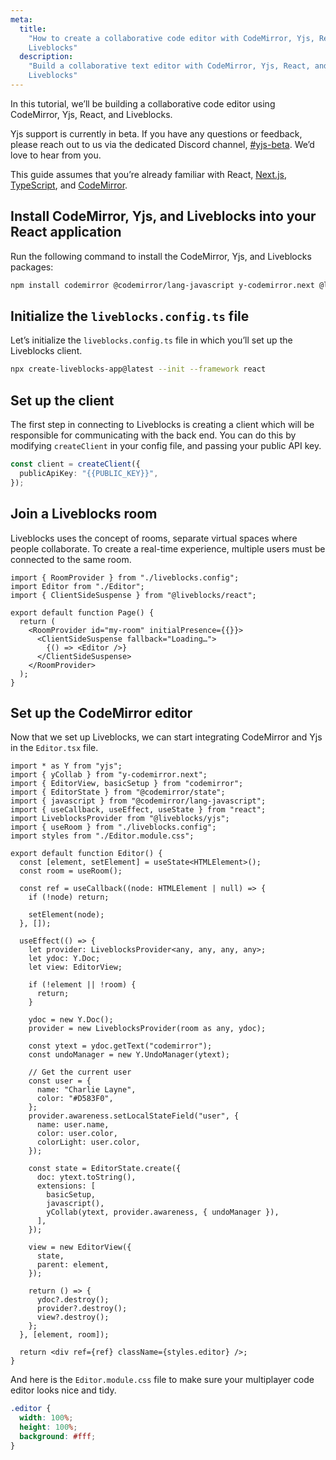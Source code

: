 ```yaml
---
meta:
  title:
    "How to create a collaborative code editor with CodeMirror, Yjs, React, and
    Liveblocks"
  description:
    "Build a collaborative text editor with CodeMirror, Yjs, React, and
    Liveblocks"
---
```


In this tutorial, we’ll be building a collaborative code editor using
CodeMirror, Yjs, React, and Liveblocks.

<Banner title="Public beta">

Yjs support is currently in beta. If you have any questions or feedback, please
reach out to us via the dedicated Discord channel,
[#yjs-beta](https://discord.com/channels/913109211746009108/1123560088997728328).
We’d love to hear from you.

</Banner>

This guide assumes that you’re already familiar with React,
[Next.js](https://nextjs.org/), [TypeScript](https://www.typescriptlang.org/),
and [CodeMirror](https://codemirror.net).

## Install CodeMirror, Yjs, and Liveblocks into your React application

Run the following command to install the CodeMirror, Yjs, and Liveblocks
packages:

```bash
npm install codemirror @codemirror/lang-javascript y-codemirror.next @liveblocks/client @liveblocks/react @liveblocks/yjs yjs
```

## Initialize the `liveblocks.config.ts` file

Let’s initialize the `liveblocks.config.ts` file in which you’ll set up the
Liveblocks client.

```bash
npx create-liveblocks-app@latest --init --framework react
```

## Set up the client

The first step in connecting to Liveblocks is creating a client which will be
responsible for communicating with the back end. You can do this by modifying
`createClient` in your config file, and passing your public API key.

```ts
const client = createClient({
  publicApiKey: "{{PUBLIC_KEY}}",
});
```

## Join a Liveblocks room

Liveblocks uses the concept of rooms, separate virtual spaces where people
collaborate. To create a real-time experience, multiple users must be connected
to the same room.

```tsx file="index.tsx" highlight="7-11"
import { RoomProvider } from "./liveblocks.config";
import Editor from "./Editor";
import { ClientSideSuspense } from "@liveblocks/react";

export default function Page() {
  return (
    <RoomProvider id="my-room" initialPresence={{}}>
      <ClientSideSuspense fallback="Loading…">
        {() => <Editor />}
      </ClientSideSuspense>
    </RoomProvider>
  );
}
```

## Set up the CodeMirror editor

Now that we set up Liveblocks, we can start integrating CodeMirror and Yjs in
the `Editor.tsx` file.

```tsx file="Editor.tsx"
import * as Y from "yjs";
import { yCollab } from "y-codemirror.next";
import { EditorView, basicSetup } from "codemirror";
import { EditorState } from "@codemirror/state";
import { javascript } from "@codemirror/lang-javascript";
import { useCallback, useEffect, useState } from "react";
import LiveblocksProvider from "@liveblocks/yjs";
import { useRoom } from "./liveblocks.config";
import styles from "./Editor.module.css";

export default function Editor() {
  const [element, setElement] = useState<HTMLElement>();
  const room = useRoom();

  const ref = useCallback((node: HTMLElement | null) => {
    if (!node) return;

    setElement(node);
  }, []);

  useEffect(() => {
    let provider: LiveblocksProvider<any, any, any, any>;
    let ydoc: Y.Doc;
    let view: EditorView;

    if (!element || !room) {
      return;
    }

    ydoc = new Y.Doc();
    provider = new LiveblocksProvider(room as any, ydoc);

    const ytext = ydoc.getText("codemirror");
    const undoManager = new Y.UndoManager(ytext);

    // Get the current user
    const user = {
      name: "Charlie Layne",
      color: "#D583F0",
    };
    provider.awareness.setLocalStateField("user", {
      name: user.name,
      color: user.color,
      colorLight: user.color,
    });

    const state = EditorState.create({
      doc: ytext.toString(),
      extensions: [
        basicSetup,
        javascript(),
        yCollab(ytext, provider.awareness, { undoManager }),
      ],
    });

    view = new EditorView({
      state,
      parent: element,
    });

    return () => {
      ydoc?.destroy();
      provider?.destroy();
      view?.destroy();
    };
  }, [element, room]);

  return <div ref={ref} className={styles.editor} />;
}
```

And here is the `Editor.module.css` file to make sure your multiplayer code
editor looks nice and tidy.

```css file="Editor.module.css" isCollapsed isCollapsable
.editor {
  width: 100%;
  height: 100%;
  background: #fff;
}
```

